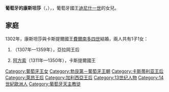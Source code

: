 {{Multiple issues|
{{Unreferenced|time=2021-02-03T13:26:55+00:00}}
{{Expand language|1=en|time=2021-02-03T14:00:31+00:00}}
}}
{{Infobox royalty|consort=yes
| name        = 葡萄牙的康斯坦莎
| image       = D. Constança de Portugal, Rainha Consorte de Castela - The Portuguese Genealogy (Genealogia dos Reis de Portugal).png
| succession  = 卡斯提爾王后
| reign       = 1302年1月23日 — 1312年9月7日
| house       = [[葡萄牙勃艮第王朝|葡萄牙勃艮第王朝]]
| father      = [[迪尼什一世|迪尼什一世]]
| mother      = [[葡萄牙的伊莎貝爾|葡萄牙的伊莎貝爾]]
| birth_date  = {{birth date|1290|1|3|df=y}}
| death_date  = {{Death date and age|1313|11|18|1290|1|3|df=yes}}
| death_place = [[薩阿貢|薩阿貢]]
| religion    = [[羅馬天主教|羅馬天主教]]
}}
'''葡萄牙的康斯坦莎'''（{{lang-pt|Constança de Portugal}}，{{bd|1290年|1月3日|1313年|11月18日}}），{{le|卡斯提爾王后|List of Castilian consorts}}，葡萄牙國王[[迪尼什一世|迪尼什一世]]的女兒。

== 家庭 ==
1302年，康斯坦莎與卡斯提爾國王[[費爾南多四世_(卡斯蒂利亞)|費爾南多四世]]結婚，兩人共有1子1女：
# {{le|卡斯提爾的萊昂諾爾 (1307-1359)|Eleanor of Castile (1307–1359)|萊昂諾爾}}（1307年—1359年），亞拉岡王后
# [[阿方索十一世_(卡斯提爾)|阿方索]]（1311年—1350年），卡斯提爾國王

[[Category:葡萄牙王女|Category:葡萄牙王女]]
[[Category:勃艮第－葡萄牙王朝|Category:勃艮第－葡萄牙王朝]]
[[Category:卡斯蒂利亚王后|Category:卡斯蒂利亚王后]]
[[Category:萊昂王后|Category:萊昂王后]]
[[Category:加利西亞王后|Category:加利西亞王后]]
[[Category:13世纪人物|Category:13世纪人物]]
[[Category:14世紀歐洲人|Category:14世紀歐洲人]]
[[Category:葡萄牙天主教徒|Category:葡萄牙天主教徒]]
